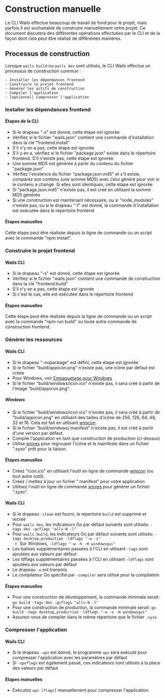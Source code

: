 # Construction manuelle

Le CLI Wails effectue beaucoup de travail de fond pour le projet, mais parfois il est souhaitable de construire manuellement votre projet.
Ce document discutera des différentes opérations effectuées par le CLI et de la façon dont cela peut être réalisé de différentes manières.

## Processus de construction

Lorsque `wails build` ou `wails dev` sont utilisés, le CLI Wails effectue un processus de construction commun :

    - Installer les dépendances frontend
    - Construire le projet frontend
    - Générer les actifs de construction
    - Compiler l'application
    - [optionnel] Compresser l'application

### Installer les dépendances frontend

#### Étapes de la CLI

- Si le drapeau "-s" est donné, cette étape est ignorée
- Vérifiez si le fichier "wails.json" contient une commande d'installation dans la clé "frontend:install"
- S'il n'y en a pas, cette étape est ignorée
- S'il y en a, vérifiez si le fichier "package.json" existe dans le répertoire frontend. S'il n'existe pas, cette étape est ignorée
- Une somme MD5 est générée à partir du contenu du fichier "package.json"
- Vérifiez l'existence du fichier "package.json.md5" et s'il existe, comparez son contenu (une somme MD5) avec celui généré pour voir si le contenu a changé. Si elles sont identiques, cette étape est ignorée
- Si "package.json.md5" n'existe pas, il est créé en utilisant la somme MD5 générée
- Si une construction est maintenant nécessaire, ou si "node_modules" n'existe pas, ou si le drapeau "-f" est donné, la commande d'installation est exécutée dans le répertoire frontend

#### Étapes manuelles

Cette étape peut être réalisée depuis la ligne de commande ou un script avec la commande "npm install".

### Construire le projet frontend

#### Wails CLI

- Si le drapeau "-s" est donné, cette étape est ignorée
- Vérifiez si le fichier "wails.json" contient une commande de construction dans la clé "frontend:build"
- S'il n'y en a pas, cette étape est ignorée
- Si c'est le cas, elle est exécutée dans le répertoire frontend

#### Étapes manuelles

Cette étape peut être réalisée depuis la ligne de commande ou un script avec la commande "npm run build" ou toute autre commande de construction frontend.

### Générer les ressources

#### Wails CLI

- Si le drapeau "-nopackage" est défini, cette étape est ignorée
- Si le fichier "build/appicon.png" n'existe pas, une icône par défaut est créée
- Pour Windows, voir [Empaquetage pour Windows](#windows)
- Si le fichier "build/windows/icon.ico" n'existe pas, il sera créé à partir de l'image "build/appicon.png".

##### Windows

- Si le fichier "build/windows/icon.ico" n'existe pas, il sera créé à partir de "build/appicon.png" en utilisant des tailles d'icône de 256, 128, 64, 48, 32 et 16. Cela est fait en utilisant [winicon](https://github.com/leaanthony/winicon).
- Si le fichier "build/windows/<projectname>.manifest" n'existe pas, il est créé à partir d'une version par défaut.
- Compile l'application en tant que construction de production (ci-dessus)
- Utilise [winres](https://github.com/tc-hib/winres) pour regrouper l'icône et le manifeste dans un fichier ".syso" prêt pour la liaison.

#### Étapes manuelles

- Créez "icon.ico" en utilisant l'outil en ligne de commande [winicon](https://github.com/leaanthony/winicon) (ou tout autre outil).
- Créez / mettez à jour un fichier ".manifest" pour votre application
- Utilisez l'outil en ligne de commande [winres](https://github.com/tc-hib/go-winres) pour générer un fichier ".syso".

#### Wails CLI

- Si le drapeau `-clean` est fourni, le répertoire `build` est supprimé et recréé
- Pour `wails dev`, les indicateurs Go par défaut suivants sont utilisés: `-tags dev -gcflags "all=-N -l"`
- Pour `wails build`, les indicateurs Go par défaut suivants sont utilisés: `-tags desktop,production -ldflags "-w -s"`
  - Sur Windows, `-ldflags "-w -h -H windowsgui"`
- Les balises supplémentaires passées à l'CLI en utilisant `-tags` sont ajoutées aux valeurs par défaut
- Les ldflags supplémentaires passées à l'CLI en utilisant `-ldflags` sont ajoutées aux valeurs par défaut
- Le drapeau `-o` est transmis
- Le compilateur Go spécifié par `-compiler` sera utilisé pour la compilation

#### Étapes manuelles

- Pour une construction de développement, la commande minimale serait: `go build -tags dev -gcflags "all=-N -l"`
- Pour une construction de production, la commande minimale serait: `go build -tags desktop,production -ldflags "-w -s -H windowsgui"`
- Assurez-vous de compiler dans le même répertoire que le fichier `.syso`

### Compresser l'application

#### Wails CLI

- Si le drapeau `-upx` est donné, le programme `upx` sera exécuté pour compresser l'application avec les paramètres par défaut
- Si `-upxflags` est également passé, ces indicateurs sont utilisés à la place des valeurs par défaut

#### Étapes manuelles

- Exécutez `upx [flags]` manuellement pour compresser l'application.